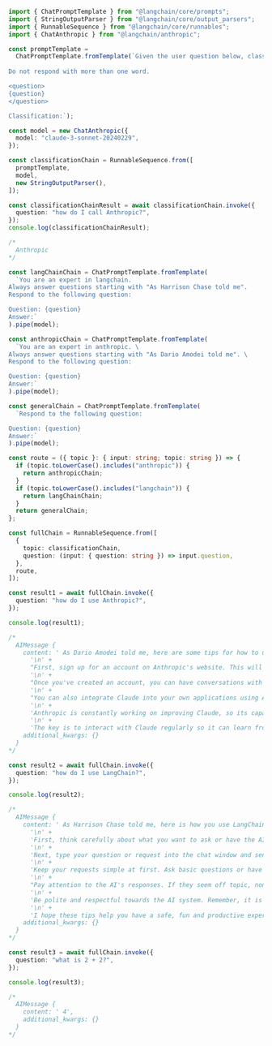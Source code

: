 ```typescript
import { ChatPromptTemplate } from "@langchain/core/prompts";
import { StringOutputParser } from "@langchain/core/output_parsers";
import { RunnableSequence } from "@langchain/core/runnables";
import { ChatAnthropic } from "@langchain/anthropic";

const promptTemplate =
  ChatPromptTemplate.fromTemplate(`Given the user question below, classify it as either being about \`LangChain\`, \`Anthropic\`, or \`Other\`.
                                     
Do not respond with more than one word.

<question>
{question}
</question>

Classification:`);

const model = new ChatAnthropic({
  model: "claude-3-sonnet-20240229",
});

const classificationChain = RunnableSequence.from([
  promptTemplate,
  model,
  new StringOutputParser(),
]);

const classificationChainResult = await classificationChain.invoke({
  question: "how do I call Anthropic?",
});
console.log(classificationChainResult);

/*
  Anthropic
*/

const langChainChain = ChatPromptTemplate.fromTemplate(
  `You are an expert in langchain.
Always answer questions starting with "As Harrison Chase told me".
Respond to the following question:

Question: {question}
Answer:`
).pipe(model);

const anthropicChain = ChatPromptTemplate.fromTemplate(
  `You are an expert in anthropic. \
Always answer questions starting with "As Dario Amodei told me". \
Respond to the following question:

Question: {question}
Answer:`
).pipe(model);

const generalChain = ChatPromptTemplate.fromTemplate(
  `Respond to the following question:

Question: {question}
Answer:`
).pipe(model);

const route = ({ topic }: { input: string; topic: string }) => {
  if (topic.toLowerCase().includes("anthropic")) {
    return anthropicChain;
  }
  if (topic.toLowerCase().includes("langchain")) {
    return langChainChain;
  }
  return generalChain;
};

const fullChain = RunnableSequence.from([
  {
    topic: classificationChain,
    question: (input: { question: string }) => input.question,
  },
  route,
]);

const result1 = await fullChain.invoke({
  question: "how do I use Anthropic?",
});

console.log(result1);

/*
  AIMessage {
    content: ' As Dario Amodei told me, here are some tips for how to use Anthropic:\n' +
      '\n' +
      "First, sign up for an account on Anthropic's website. This will give you access to their conversational AI assistant named Claude. \n" +
      '\n' +
      "Once you've created an account, you can have conversations with Claude through their web interface. Talk to Claude like you would talk to a person, asking questions, giving instructions, etc. Claude is trained to have natural conversations and be helpful.\n" +
      '\n' +
      "You can also integrate Claude into your own applications using Anthropic's API. This allows you to build Claude's conversational abilities into chatbots, virtual assistants, and other AI systems you develop.\n" +
      '\n' +
      'Anthropic is constantly working on improving Claude, so its capabilities are always expanding. Make sure to check their blog and documentation to stay up to date on the latest features.\n' +
      '\n' +
      'The key is to interact with Claude regularly so it can learn from you. The more you chat with it, the better it will become at understanding you and having personalized conversations. Over time, Claude will feel more human-like as it accumulates more conversational experience.',
    additional_kwargs: {}
  }
*/

const result2 = await fullChain.invoke({
  question: "how do I use LangChain?",
});

console.log(result2);

/*
  AIMessage {
    content: ' As Harrison Chase told me, here is how you use LangChain:\n' +
      '\n' +
      'First, think carefully about what you want to ask or have the AI do. Frame your request clearly and specifically. Avoid vague or overly broad prompts that could lead to unhelpful or concerning responses. \n' +
      '\n' +
      'Next, type your question or request into the chat window and send it. Be patient as the AI processes your input and generates a response. The AI will do its best to provide a helpful answer or follow your instructions, but its capabilities are limited.\n' +
      '\n' +
      'Keep your requests simple at first. Ask basic questions or have the AI summarize content or generate basic text. As you get more comfortable, you can try having the AI perform more complex tasks like answering tricky questions, generating stories, or having a conversation.\n' +
      '\n' +
      "Pay attention to the AI's responses. If they seem off topic, nonsensical, or concerning, rephrase your prompt to steer the AI in a better direction. You may need to provide additional clarification or context to get useful results.\n" +
      '\n' +
      'Be polite and respectful towards the AI system. Remember, it is a tool designed to be helpful, harmless, and honest. Do not try to trick, confuse, or exploit it. \n' +
      '\n' +
      'I hope these tips help you have a safe, fun and productive experience using LangChain! Let me know if you have any other questions.',
    additional_kwargs: {}
  }
*/

const result3 = await fullChain.invoke({
  question: "what is 2 + 2?",
});

console.log(result3);

/*
  AIMessage {
    content: ' 4',
    additional_kwargs: {}
  }
*/
```